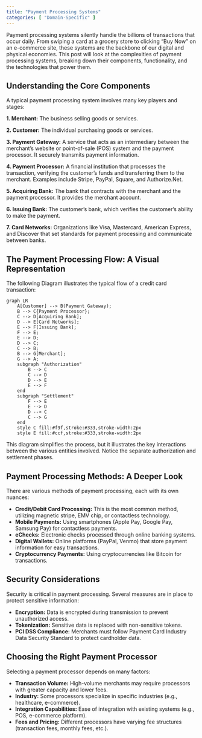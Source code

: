 ```yaml
---
title: "Payment Processing Systems"
categories: [ "Domain-Specific" ]
---
```


Payment processing systems silently handle the billions of transactions that occur daily. From swiping a card at a grocery store to clicking "Buy Now" on an e-commerce site, these systems are the backbone of our digital and physical economies. This post will look at the complexities of payment processing systems, breaking down their components, functionality, and the technologies that power them.

## Understanding the Core Components

A typical payment processing system involves many key players and stages:

**1. Merchant:** The business selling goods or services.

**2. Customer:** The individual purchasing goods or services.

**3. Payment Gateway:** A service that acts as an intermediary between the merchant's website or point-of-sale (POS) system and the payment processor. It securely transmits payment information.

**4. Payment Processor:** A financial institution that processes the transaction, verifying the customer's funds and transferring them to the merchant. Examples include Stripe, PayPal, Square, and Authorize.Net.

**5. Acquiring Bank:** The bank that contracts with the merchant and the payment processor. It provides the merchant account.

**6. Issuing Bank:** The customer's bank, which verifies the customer's ability to make the payment.

**7. Card Networks:** Organizations like Visa, Mastercard, American Express, and Discover that set standards for payment processing and communicate between banks.


## The Payment Processing Flow: A Visual Representation

The following Diagram illustrates the typical flow of a credit card transaction:

```mermaid
graph LR
    A[Customer] --> B(Payment Gateway);
    B --> C{Payment Processor};
    C --> D[Acquiring Bank];
    D --> E[Card Networks];
    E --> F[Issuing Bank];
    F --> E;
    E --> D;
    D --> C;
    C --> B;
    B --> G[Merchant];
    G --> A;
    subgraph "Authorization"
        B --> C
        C --> D
        D --> E
        E --> F
    end
    subgraph "Settlement"
        F --> E
        E --> D
        D --> C
        C --> G
    end
    style C fill:#f9f,stroke:#333,stroke-width:2px
    style E fill:#ccf,stroke:#333,stroke-width:2px
```

This diagram simplifies the process, but it illustrates the key interactions between the various entities involved. Notice the separate authorization and settlement phases.

## Payment Processing Methods: A Deeper Look

There are various methods of payment processing, each with its own nuances:

-   **Credit/Debit Card Processing:** This is the most common method, utilizing magnetic stripe, EMV chip, or contactless technology.
-   **Mobile Payments:** Using smartphones (Apple Pay, Google Pay, Samsung Pay) for contactless payments.
-   **eChecks:** Electronic checks processed through online banking systems.
-   **Digital Wallets:** Online platforms (PayPal, Venmo) that store payment information for easy transactions.
-   **Cryptocurrency Payments:** Using cryptocurrencies like Bitcoin for transactions.

## Security Considerations

Security is critical in payment processing. Several measures are in place to protect sensitive information:

-   **Encryption:** Data is encrypted during transmission to prevent unauthorized access.
-   **Tokenization:** Sensitive data is replaced with non-sensitive tokens.
-   **PCI DSS Compliance:** Merchants must follow Payment Card Industry Data Security Standard to protect cardholder data.


## Choosing the Right Payment Processor

Selecting a payment processor depends on many factors:

-   **Transaction Volume:** High-volume merchants may require processors with greater capacity and lower fees.
-   **Industry:** Some processors specialize in specific industries (e.g., healthcare, e-commerce).
-   **Integration Capabilities:** Ease of integration with existing systems (e.g., POS, e-commerce platform).
-   **Fees and Pricing:** Different processors have varying fee structures (transaction fees, monthly fees, etc.).